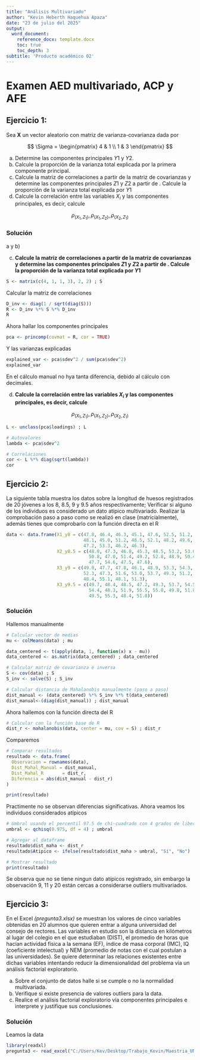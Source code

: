 ```yaml
---
title: "Análisis Multivariado"
author: "Kevin Heberth Haquehua Apaza"
date: "23 de julio del 2025"
output:
  word_document:
    reference_docx: template.docx
    toc: true
    toc_depth: 3
subtitle: 'Producto académico 02'
---
```


# Examen AED multivariado, ACP y AFE

## Ejercicio 1:

Sea $\mathbf{X}$ un vector aleatorio con matriz de varianza-covarianza dada por

$$
\Sigma = \begin{pmatrix}
4 & 1 \\
1 & 3
\end{pmatrix}
$$

a) Determine las componentes principales $Y1$ y $Y2$.
b) Calcule la proporción de la varianza total explicada por la primera componente principal.
c) Calcule la matriz de correlaciones a partir de la matriz de covarianzas y determine las componentes principales $Z1$ y $Z2$ a partir de \textbf{R}. Calcule la proporción de la varianza total explicada por $Y1$
d) Calcule la correlación entre las variables $X_i$ y las componentes principales, es decir, calcule

$$
{\rho}_{(X_{1}, Z_{1})}, {\rho}_{(X_{1}, Z_{2})}, {\rho}_{(X_{2}, Z_{1})}
$$


### Solución

a y b)

c) **Calcule la matriz de correlaciones a partir de la matriz de covarianzas y determine las componentes principales $Z1$ y $Z2$ a partir de \textbf{R}. Calcule la proporción de la varianza total explicada por $Y1$**

```r
S <- matrix(c(4, 1, 1, 3), 2, 2) ; S
```

Calcular la matriz de correlaciones

```r
D_inv <- diag(1 / sqrt(diag(S)))
R <- D_inv %*% S %*% D_inv
R
```

Ahora hallar los componentes principales

```r
pca <- princomp(covmat = R, cor = TRUE)
```

Y las varianzas explicadas

```r
explained_var <- pca$sdev^2 / sum(pca$sdev^2)
explained_var
```

En el cálculo manual no hya tanta diferencia, debido al cálculo con decimales.

d) **Calcule la correlación entre las variables $X_i$ y las componentes principales, es decir, calcule**

$$
{\rho}_{(X_{1}, Z_{1})}, {\rho}_{(X_{1}, Z_{2})}, {\rho}_{(X_{2}, Z_{1})}
$$

```r
L <- unclass(pca$loadings) ; L
```

```r
# Autovalores
lambda <- pca$sdev^2

# Correlaciones
cor <- L %*% diag(sqrt(lambda))
cor
```

## Ejercicio 2:

La siguiente tabla muestra los datos sobre la longitud de huesos registrados de 20 jóvenes a los 8, 8.5, 9 y 9.5 años respectivamente; Verificar si alguno de los individuos es considerado un dato atípico multivariado. Realizar la comprobación paso a paso como se realizó en clase (matricialmente), además tienes que comprobarlo con la función directa en el R

```r
data <- data.frame(X1_y8 = c(47.8, 46.4, 46.3, 45.1, 47.6, 52.5, 51.2, 49.8,
                             48.1, 45.0, 51.2, 48.5, 52.1, 48.2, 49.6, 50.7,
                             47.2, 53.3, 46.2, 46.3),
                   X2_y8.5 = c(48.8, 47.3, 46.8, 45.3, 48.5, 53.2, 53.0, 50.0,
                               50.8, 47.0, 51.4, 49.2, 52.8, 48.9, 50.4, 51.7,
                               47.7, 54.6, 47.5, 47.6),
                   X3_y9 = c(49.0, 47.7, 47.8, 46.1, 48.9, 53.3, 54.3, 50.3,
                             52.3, 47.3, 51.6, 53.0, 53.7, 49.3, 51.2, 52.7,
                             48.4, 55.1, 48.1, 51.3),
                   X3_y9.5 = c(49.7, 48.4, 48.5, 47.2, 49.3, 53.7, 54.5, 52.7,
                               54.4, 48.3, 51.9, 55.5, 55.0, 49.8, 51.8, 53.3,
                               49.5, 55.3, 48.4, 51.8))
```

### Solución

Hallemos manualmente

```r
# Calcular vector de medias
mu <- colMeans(data) ; mu

data_centered <- t(apply(data, 1, function(x) x - mu))
data_centered <- as.matrix(data_centered) ; data_centered

# Calcular matriz de covarianza e inversa
S <- cov(data) ; S
S_inv <- solve(S) ; S_inv

# Calcular distancia de Mahalanobis manualmente (paso a paso)
dist_manual <- (data_centered) %*% S_inv %*% t(data_centered)
dist_manual<-(diag(dist_manual)) ; dist_manual

```

Ahora hallemos con la función directa del R

```r
# Calcular con la función base de R
dist_r <- mahalanobis(data, center = mu, cov = S) ; dist_r
```

Comparemos

```r
# Comparar resultados
resultado <- data.frame(
  Observacion = rownames(data),
  Dist_Mahal_Manual = dist_manual,
  Dist_Mahal_R       = dist_r,
  Diferencia = abs(dist_manual - dist_r)
)

print(resultado)
```

Practimente no se observan diferencias significativas. Ahora veamos los individuos considerados atípicos

```r
# Umbral usando el percentil 97.5 de chi-cuadrado con 4 grados de libertad
umbral <- qchisq(0.975, df = 4) ; umbral

# Agregar al dataframe
resultado$dist_maha <- dist_r
resultado$Atipico <- ifelse(resultado$dist_maha > umbral, "Sí", "No")

# Mostrar resultado
print(resultado)
```

Se observa que no se tiene ningun dato atípicos registrado, sin embargo la observación 9, 11 y 20 están cercas a considerarse outliers multivariados.

## Ejercicio 3:

En el Excel _(pregunta3.xlsx)_ se muestran los valores de cinco variables obtenidas en 20 alumnos que quieren entrar a alguna universidad del consejo de rectores. Las variables en estudio son la distancia en kilómetros al lugar del colegio en el que estudiaban (DIST), el promedio de horas que hacían actividad física a la semana (EF), índice de masa corporal (IMC), IQ (coeficiente intelectual) y NEM (promedio de notas con el cual postulan a las universidades). Se quiere determinar las relaciones existentes entre dichas variables intentando reducir la dimensionalidad del problema vía un análisis factorial exploratorio.

a) Sobre el conjunto de datos halle si se cumple o no la normalidad multivariada.
b) Verifique si existe presencia de valores outliers para la data.
c) Realice el análisis factorial exploratorio vía componentes principales e interprete y justifique sus conclusiones.


### Solución

Leamos la data

```r
library(readxl)
pregunta3 <- read_excel("C:/Users/Kev/Desktop/Trabajo_Kevin/Maestria_UNSAAC/9 Analisis Multivariado/Trabajo 2/pregunta3.xlsx")
```

